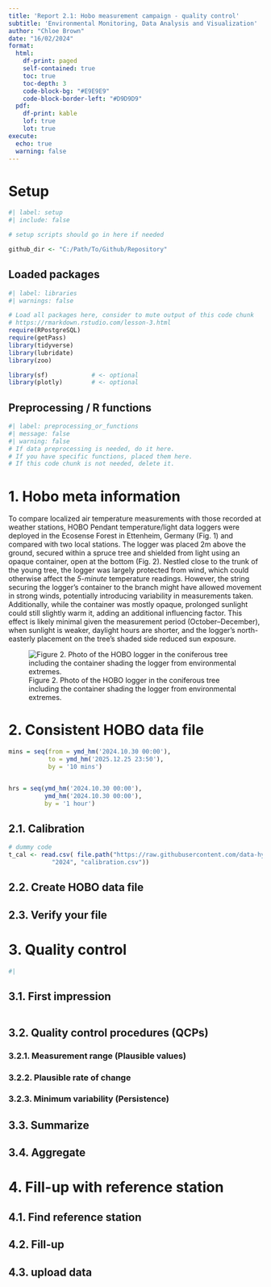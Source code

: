 ```yaml
---
title: 'Report 2.1: Hobo measurement campaign - quality control'
subtitle: 'Environmental Monitoring, Data Analysis and Visualization'
author: "Chloe Brown"
date: "16/02/2024"
format:
  html:
    df-print: paged
    self-contained: true
    toc: true
    toc-depth: 3
    code-block-bg: "#E9E9E9"
    code-block-border-left: "#D9D9D9"
  pdf:
    df-print: kable
    lof: true
    lot: true
execute:
  echo: true
  warning: false 
---
```


# Setup

```r
#| label: setup
#| include: false

# setup scripts should go in here if needed

github_dir <- "C:/Path/To/Github/Repository"

```

## Loaded packages

```r
#| label: libraries
#| warnings: false

# Load all packages here, consider to mute output of this code chunk
# https://rmarkdown.rstudio.com/lesson-3.html
require(RPostgreSQL)
require(getPass)
library(tidyverse)
library(lubridate)
library(zoo)

library(sf)            # <- optional
library(plotly)        # <- optional
```

## Preprocessing / R functions

```r
#| label: preprocessing_or_functions
#| message: false
#| warning: false
# If data preprocessing is needed, do it here.
# If you have specific functions, placed them here.
# If this code chunk is not needed, delete it.
```

# 1. Hobo meta information

To compare localized air temperature measurements with those recorded at weather stations, HOBO Pendant temperature/light data loggers were deployed in the Ecosense Forest in Ettenheim, Germany (Fig. 1) and compared with two local stations. The logger was placed 2m above the ground, secured within a spruce tree and shielded from light using an opaque container, open at the bottom (Fig. 2). Nestled close to the trunk of the young tree, the logger was largely protected from wind, which could otherwise affect the *5-minute* temperature readings. However, the string securing the logger’s container to the branch might have allowed movement in strong winds, potentially introducing variability in measurements taken. Additionally, while the container was mostly opaque, prolonged sunlight could still slightly warm it, adding an additional influencing factor. This effect is likely minimal given the measurement period (October–December), when sunlight is weaker, daylight hours are shorter, and the logger's north-easterly placement on the tree's shaded side reduced sun exposure.

![Figure 2. Photo of the HOBO logger in the coniferous tree including the container shading the logger from environmental extremes.](hobo%20pics/chloes_hobo.jpeg)

# 2. Consistent HOBO data file

```r
mins = seq(from = ymd_hm('2024.10.30 00:00'),
           to = ymd_hm('2025.12.25 23:50'),
           by = '10 mins')


hrs = seq(ymd_hm('2024.10.30 00:00'),
          ymd_hm('2024.10.30 00:00'),
          by = '1 hour')


```

## 2.1. Calibration

```r
# dummy code
t_cal <- read.csv( file.path("https://raw.githubusercontent.com/data-hydenv/data/master/hobo", 
            "2024", "calibration.csv"))

```


## 2.2. Create HOBO data file

## 2.3. Verify your file

# 3. Quality control

```r
#|
```

## 3.1. First impression

```r

```

## 3.2. Quality control procedures (QCPs)

### 3.2.1. Measurement range (Plausible values)

### 3.2.2. Plausible rate of change

### 3.2.3. Minimum variability (Persistence)

## 3.3. Summarize

## 3.4. Aggregate

# 4. Fill-up with reference station

## 4.1. Find reference station

## 4.2. Fill-up

## 4.3. upload data
